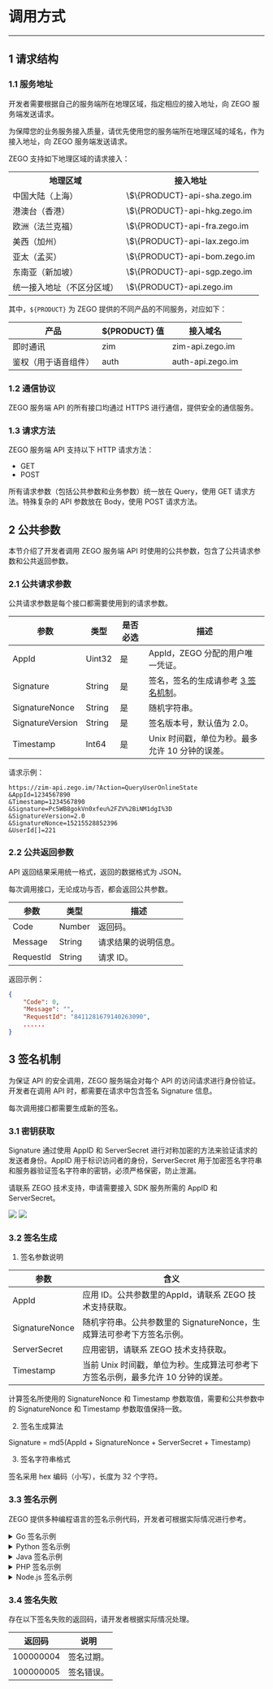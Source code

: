 # 调用方式
---

## 1 请求结构


### 1.1 服务地址

开发者需要根据自己的服务端所在地理区域，指定相应的接入地址，向 ZEGO 服务端发送请求。

<Warning title="注意">

为保障您的业务服务接入质量，请优先使用您的服务端所在地理区域的域名，作为接入地址，向 ZEGO 服务端发送请求。  
</Warning>

ZEGO 支持如下地理区域的请求接入：

<table>
<tbody><tr>
<th>地理区域</th>
<th>接⼊地址</th>
</tr>
<tr>
<td>中国⼤陆（上海）</td>
<td>\$\{PRODUCT}-api-sha.zego.im</td>
</tr>
<tr>
<td>港澳台（⾹港）</td>
<td>\$\{PRODUCT}-api-hkg.zego.im</td>
</tr>
<tr>
<td>欧洲（法兰克福）</td>
<td>\$\{PRODUCT}-api-fra.zego.im</td>
</tr>
<tr>
<td>美⻄（加州）</td>
<td>\$\{PRODUCT}-api-lax.zego.im</td>
</tr>
<tr>
<td>亚太（孟买）</td>
<td>\$\{PRODUCT}-api-bom.zego.im</td>
</tr>
<tr>
<td>东南亚（新加坡）</td>
<td>\$\{PRODUCT}-api-sgp.zego.im</td>
</tr>
<tr>
<td>统一接入地址（不区分区域）</td>
<td>\$\{PRODUCT}-api.zego.im</td>
</tr>
</tbody></table>




其中，`${PRODUCT}` 为 ZEGO 提供的不同产品的不同服务，对应如下：

| 产品 | \$\{PRODUCT} 值 | 接入域名 |
|-|-|-|
| 即时通讯 | zim | zim-api.zego.im |
| 鉴权（用于语音组件） | auth | auth-api.zego.im |


### 1.2 通信协议

ZEGO 服务端 API 的所有接口均通过 HTTPS 进行通信，提供安全的通信服务。

### 1.3 请求方法

ZEGO 服务端 API 支持以下 HTTP 请求方法：

- GET
- POST


<Note title="说明">

所有请求参数（包括公共参数和业务参数）统⼀放在 Query，使⽤ GET 请求方法。特殊复杂的 API 参数放在 Body，使用 POST 请求方法。
</Note>


## 2 公共参数


本节介绍了开发者调用 ZEGO 服务端 API 时使用的公共参数，包含了公共请求参数和公共返回参数。

### 2.1 公共请求参数

公共请求参数是每个接口都需要使用到的请求参数。

<table>
<thead>
  <tr>
    <th>参数</th>
    <th>类型</th>
    <th>是否必选</th>
    <th>描述</th>
  </tr>
</thead>
<tbody>
  <tr>
    <td>AppId</td>
    <td>Uint32</td>
    <td>是</td>
    <td>AppId，ZEGO 分配的用户唯一凭证。</td>
  </tr>
  <tr>
    <td>Signature</td>
    <td>String</td>
    <td>是</td>
    <td>签名，签名的生成请参考 <a href="#3-签名机制">3 签名机制</a>。</td>
  </tr>
  <tr>
    <td>SignatureNonce</td>
    <td>String</td>
    <td>是</td>
    <td>随机字符串。</td>
  </tr>
  <tr>
    <td>SignatureVersion</td>
    <td>String</td>
    <td>是</td>
    <td>签名版本号，默认值为 2.0。</td>
  </tr>
  <tr>
    <td>Timestamp</td>
    <td>Int64</td>
    <td>是</td>
    <td>Unix 时间戳，单位为秒。最多允许 10 分钟的误差。</td>
  </tr>
</tbody>
</table>



请求示例：

```
https://zim-api.zego.im/?Action=QueryUserOnlineState
&AppId=1234567890
&Timestamp=1234567890
&Signature=Pc5WB8gokVn0xfeu%2FZV%2BiNM1dgI%3D
&SignatureVersion=2.0
&SignatureNonce=15215528852396
&UserId[]=221
```


### 2.2 公共返回参数

API 返回结果采用统一格式，返回的数据格式为 JSON。

每次调用接口，无论成功与否，都会返回公共参数。

<table>
<thead>
  <tr>
    <th>参数</th>
    <th>类型</th>
    <th>描述</th>
  </tr>
</thead>
<tbody>
  <tr>
    <td>Code</td>
    <td>Number</td>
    <td>返回码。</td>
  </tr>
  <tr>
    <td>Message</td>
    <td>String</td>
    <td>请求结果的说明信息。</td>
  </tr>
  <tr>
    <td>RequestId</td>
    <td>String</td>
    <td>请求 ID。</td>
  </tr>
</tbody>
</table>


返回示例：

```json
{
    "Code": 0,
    "Message": "",
    "RequestId": "8411281679140263090",
    ......
}
```



## 3 签名机制


为保证 API 的安全调用，ZEGO 服务端会对每个 API 的访问请求进行身份验证。开发者在调用 API 时，都需要在请求中包含签名 Signature 信息。

<Warning title="注意">
    
每次调用接口都需要生成新的签名。  
</Warning>

### 3.1 密钥获取

Signature 通过使用 AppID 和 ServerSecret 进行对称加密的方法来验证请求的发送者身份。AppID 用于标识访问者的身份，ServerSecret 用于加密签名字符串和服务器验证签名字符串的密钥，必须严格保密，防止泄漏。

请联系 ZEGO 技术支持，申请需要接入 SDK 服务所需的 AppID 和 ServerSecret。

<Frame width="512" height="auto" caption="">
  <img src="https://storage.zego.im/sdk-doc/Pics/server_v2/appid.png" />
</Frame>

<Frame width="512" height="auto" caption="">
  <img src="https://storage.zego.im/sdk-doc/Pics/server_v2/server.png" />
</Frame>


### 3.2 签名生成

1. 签名参数说明

<table>
<thead>
  <tr>
    <th>参数</th>
    <th>含义</th>
  </tr>
</thead>
<tbody>
  <tr>
    <td>AppId</td>
    <td>应用 ID。公共参数里的AppId，请联系 ZEGO 技术支持获取。</td>
  </tr>
  <tr>
    <td>SignatureNonce</td>
    <td>随机字符串。公共参数里的 SignatureNonce，生成算法可参考下方签名示例。</td>
  </tr>
  <tr>
    <td>ServerSecret</td>
    <td>应⽤密钥，请联系 ZEGO 技术支持获取。</td>
  </tr>
  <tr>
    <td>Timestamp</td>
    <td>当前 Unix 时间戳，单位为秒。生成算法可参考下方签名示例，最多允许 10 分钟的误差。</td>
  </tr>
</tbody>
</table>


<Note title="说明">

计算签名所使用的 SignatureNonce 和 Timestamp 参数取值，需要和公共参数中的 SignatureNonce 和 Timestamp 参数取值保持一致。
</Note>

2. 签名生成算法

Signature = md5(AppId + SignatureNonce + ServerSecret + Timestamp)

3. 签名字符串格式

签名采⽤ hex 编码（⼩写），⻓度为 32 个字符。

### 3.3 签名示例

ZEGO 提供多种编程语言的签名示例代码，开发者可根据实际情况进行参考。

<details class="zg-primary">
    <summary>Go 签名示例</summary>

```go
import (
   "crypto/md5"
   "crypto/rand"
   "encoding/hex"
   "fmt"
   "log"
   "time"
)
// Signature=md5(AppId + SignatureNonce + ServerSecret + Timestamp)
func GenerateSignature(appId uint32, signatureNonce string, serverSecret string, timestamp int64) (Signature string){
   data := fmt.Sprintf("%d%s%s%d", appId, signatureNonce, serverSecret, timestamp)
   h := md5.New()
   h.Write([]byte(data))
   return hex.EncodeToString(h.Sum(nil))
}
func main() {
   /*生成16进制随机字符串(16位)*/
   nonceByte := make([]byte, 8)
   rand.Read(nonceByte)
   signatureNonce := hex.EncodeToString(nonceByte)
   log.Printf(signatureNonce)
   appId := 12345       //使用你的appId和serverSecret
   serverSecret := "9193cc662a4c0ec135ec71fb57194b38"
   timestamp := time.Now().Unix()
   /* appId:12345
      signatureNonce:4fd24687296dd9f3
      serverSecret:9193cc662a4c0ec135ec71fb57194b38
      timestamp:1615186943      2021/03/08 15:02:23
      signature:43e5cfcca828314675f91b001390566a
    */
   log.Printf("signature:%v", GenerateSignature(uint32(appId), signatureNonce, serverSecret, timestamp))
}
```

</details>

<details class="zg-primary">
    <summary>Python 签名示例</summary>

```python
# -*- coding: UTF-8 -*-
import secrets
import string
import hashlib
import time
#Signature=md5(AppId + SignatureNonce + ServerSecret + Timestamp)
def GenerateSignature(appId, signatureNonce, serverSecret, timestamp):
    str1 = str(appId) + signatureNonce + serverSecret + str(timestamp)
    hash = hashlib.md5()
    hash.update(str1.encode("utf8"))
    signature = hash.hexdigest()
    return signature

def main():
    #生成16进制随机字符串(16位)
    signatureNonce = secrets.token_hex(8)

    #使用你的appId和serverSecret
    appId = 12345
    serverSecret = "9193cc662a4c0ec135ec71fb57194b38"
    #获得10位unix时间戳
    timestamp = int(time.time())
    print(GenerateSignature(appId,signatureNonce,serverSecret,timestamp))

if __name__ == '__main__':
    main()
```

</details>

<details class="zg-primary">
    <summary>Java 签名示例</summary>

```java
import java.security.MessageDigest;
import java.security.SecureRandom;
public class Md5{
    /**
     * 字节数组转16进制
     * @param bytes 需要转换的byte数组
     * @return  转换后的Hex字符串
     */
    public static String bytesToHex(byte[] bytes) {
        StringBuffer md5str = new StringBuffer();
        //把数组每一字节换成16进制连成md5字符串
        int digital;
        for (int i = 0; i < bytes.length; i++) {
            digital = bytes[i];
            if (digital < 0) {
                digital += 256;
            }
            if (digital < 16) {
                md5str.append("0");
            }
            md5str.append(Integer.toHexString(digital));
        }
        return md5str.toString();
    }
    // Signature=md5(AppId + SignatureNonce + ServerSecret + Timestamp)
    public static String GenerateSignature(long appId, String signatureNonce, String serverSecret, long timestamp){
        String str = String.valueOf(appId) + signatureNonce + serverSecret + String.valueOf(timestamp);
        String signature = "";
        try{
            //创建一个提供信息摘要算法的对象，初始化为md5算法对象
            MessageDigest md = MessageDigest.getInstance("MD5");
            //计算后获得字节数组
            byte[] bytes = md.digest(str.getBytes("utf-8"));
            //把数组每一字节换成16进制连成md5字符串
            signature = bytesToHex(bytes);
        }catch (Exception e) {
            e.printStackTrace();
        }
        return signature;
    }


    public static void main(String[] args){
        //生成16进制随机字符串(16位)
        byte[] bytes = new byte[8];

        //使用SecureRandom获取高强度安全随机数生成器
        SecureRandom sr = new SecureRandom();

        sr.nextBytes(bytes);
        String signatureNonce = bytesToHex(bytes);
        long appId = 12345L;       //使用你的appId和serverSecret，数字后要添加大写L或小写l表示long类型
        String serverSecret = "9193cc662a4c0ec135ec71fb57194b38";
        long timestamp = System.currentTimeMillis() / 1000L;
        System.out.println(GenerateSignature(appId,signatureNonce,serverSecret,timestamp));
    }
}
```

</details>

<details class="zg-primary">
    <summary>PHP 签名示例</summary>

```php
<?php
function GenerateSignature($appId, $signatureNonce, $serverSecret, $timestamp)
{
    $str = $appId.$signatureNonce.$serverSecret.$timestamp;
    $signature = md5($str);
    return $signature;
}

//生成16进制随机字符串(16位)
$signatureNonce = bin2hex(random_bytes(8));
//使用你的appId和serverSecret
$appId = 12345;
$serverSecret = "9193cc662a4c0ec135ec71fb57194b38";
$timestamp = time();
$signature = GenerateSignature($appId, $signatureNonce, $serverSecret, $timestamp);
echo $signature;
?>
```

</details>


<details class="zg-primary">
    <summary>Node.js 签名示例</summary>

```javascript
const crypto = require('crypto'); 
//Signature=md5(AppId + SignatureNonce + ServerSecret + Timestamp)
function GenerateUASignature(appId, signatureNonce, serverSecret, timeStamp){
    const hash = crypto.createHash('md5'); //规定使用哈希算法中的MD5算法
    var str = appId + signatureNonce + serverSecret + timeStamp;
    hash.update(str);
    //hash.digest('hex')表示输出的格式为16进制
    return hash.digest('hex');
}

var signatureNonce = crypto.randomBytes(8).toString('hex');
//使用你的appId和serverSecret
var appId = 12345;
var serverSecret = "9193cc662a4c0ec135ec71fb57194b38";
var timeStamp = Math.round(Date.now()/1000);
console.log(GenerateUASignature(appId, signatureNonce, serverSecret, timeStamp));
```

</details>

### 3.4 签名失败

存在以下签名失败的返回码，请开发者根据实际情况处理。

| 返回码 | 说明 |
| --- | --- |
| 100000004 | 签名过期。 |
| 100000005 | 签名错误。 |
